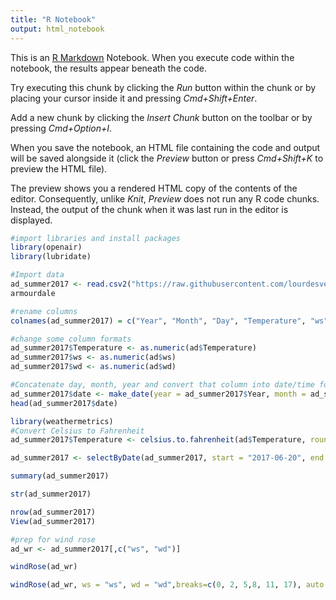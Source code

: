 ```yaml
---
title: "R Notebook"
output: html_notebook
---
```


This is an [R Markdown](http://rmarkdown.rstudio.com) Notebook. When you execute code within the notebook, the results appear beneath the code. 

Try executing this chunk by clicking the *Run* button within the chunk or by placing your cursor inside it and pressing *Cmd+Shift+Enter*. 

Add a new chunk by clicking the *Insert Chunk* button on the toolbar or by pressing *Cmd+Option+I*.

When you save the notebook, an HTML file containing the code and output will be saved alongside it (click the *Preview* button or press *Cmd+Shift+K* to preview the HTML file). 

The preview shows you a rendered HTML copy of the contents of the editor. Consequently, unlike *Knit*, *Preview* does not run any R code chunks. Instead, the output of the chunk when it was last run in the editor is displayed.
```r
#import libraries and install packages
library(openair)
library(lubridate)
```

```r
#Import data
ad_summer2017 <- read.csv2("https://raw.githubusercontent.com/lourdesvera/Community_Air_Montoring/master/Wind_Analyses/Armourdale_10yrs.csv", header = TRUE, sep = ",", stringsAsFactors = FALSE )
armourdale
```

```r
#rename columns
colnames(ad_summer2017) = c("Year", "Month", "Day", "Temperature", "ws", "wd")
```

```r
#change some column formats
ad_summer2017$Temperature <- as.numeric(ad$Temperature)
ad_summer2017$ws <- as.numeric(ad$ws)
ad_summer2017$wd <- as.numeric(ad$wd)
```

```r
#Concatenate day, month, year and convert that column into date/time format
ad_summer2017$date <- make_date(year = ad_summer2017$Year, month = ad_summer2017$Month , day = ad_summer2017$Day)
head(ad_summer2017$date)
```

```r
library(weathermetrics)
#Convert Celsius to Fahrenheit
ad_summer2017$Temperature <- celsius.to.fahrenheit(ad$Temperature, round = 2)
```

```r
ad_summer2017 <- selectByDate(ad_summer2017, start = "2017-06-20", end = "2017-09-21")
```


```r
summary(ad_summer2017)
```

```r
str(ad_summer2017)
```

```r
nrow(ad_summer2017)
View(ad_summer2017)
```

```r
#prep for wind rose
ad_wr <- ad_summer2017[,c("ws", "wd")]
```

```r
windRose(ad_wr)
```

```r
windRose(ad_wr, ws = "ws", wd = "wd",breaks=c(0, 2, 5,8, 11, 17), auto.text=FALSE, paddle=FALSE, annotate=FALSE, grid.line=5, key = list(labels = c(">0-2", ">2-5", ">5-8", ">8-11", ">11-17")), key.footer = "Summer 2017 Wind Speed Plot in Armourdale, KS (m/s)", key.position = "bottom",par.settings=list(axis.line=list(col="lightgray")), col = c("#4f4f4f", "#0a7cb9", "#f9be00", "#ff7f2f", "#d7153a"))
```

